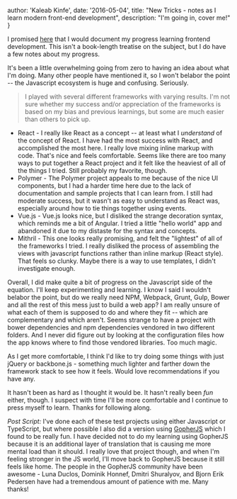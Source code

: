 
  author: 'Kaleab Kinfe',
  date: '2016-05-04',
  title: "New Tricks - notes as I learn modern front-end development",
  description:
    "I'm going in, cover me!"
}



I promised [here](https://brianketelsen.com/opensource/) that I would document my progress learning frontend development. This isn't a book-length treatise on the subject, but I do have a few notes about my progress.

It's been a little overwhelming going from zero to having an idea about what I'm doing. Many other people have mentioned it, so I won't belabor the point -- the Javascript ecosystem is huge and confusing. Seriously.

> I played with several different frameworks with varying results. I'm not sure whether my success and/or appreciation of the frameworks is based on my bias and previous learnings, but some are much easier than others to pick up.

- React - I really like React as a concept -- at least what I _understand_ of the concept of React. I have had the most success with React, and accomplished the most here. I really love mixing inline markup with code. That's nice and feels comfortable. Seems like there are too many ways to put together a React project and it felt like the heaviest of all of the things I tried. Still probably my favorite, though.
- Polymer - The Polymer project appeals to me because of the nice UI components, but I had a harder time here due to the lack of documentation and sample projects that I can learn from. I still had moderate success, but it wasn't as easy to understand as React was, especially around how to tie things together using events.
- Vue.js - Vue.js looks nice, but I disliked the strange decoration syntax, which reminds me a bit of Angular. I tried a little "hello world" app and abandoned it due to my distaste for the syntax and concepts.
- Mithril - This one looks really promising, and felt the "lightest" of all of the frameworks I tried. I really disliked the process of assembling the views with javascript functions rather than inline markup (React style). That feels so clunky. Maybe there is a way to use templates, I didn't investigate enough.

Overall, I did make quite a bit of progress on the Javascript side of the equation. I'll keep experimenting and learning. I know I said I wouldn't belabor the point, but do we really need NPM, Webpack, Grunt, Gulp, Bower and all the rest of this mess just to build a web app? I am really unsure of what each of them is supposed to do and where they fit -- which are complementary and which aren't. Seems strange to have a project with bower dependencies and npm dependencies vendored in two different folders. And I never did figure out by looking at the configuration files how the app knows where to find those vendored libraries. Too much magic.

As I get more comfortable, I think I'd like to try doing some things with just jQuery or backbone.js - something much lighter and farther down the framework stack to see how it feels. Would love recommendations if you have any.

It hasn't been as hard as I thought it would be. It hasn't really been _fun_ either, though. I suspect with time I'll be more comfortable and I continue to press myself to learn. Thanks for following along.

_Post Script:_
I've done each of these test projects using either Javascript or TypeScript, but where possible I also did a version using [GopherJS](http://www.gopherjs.org) which I found to be really fun. I have decided not to do my learning using GopherJS because it is an additional layer of translation that is causing me more mental load than it should. I really love that project though, and when I'm feeling stronger in the JS world, I'll move back to GopherJS because it still feels like home. The people in the GopherJS community have been awesome - Luna Duclos, Dominik Honnef, Dmitri Shuralyov, and Bjorn Erik Pedersen have had a tremendous amount of patience with me. Many thanks!
